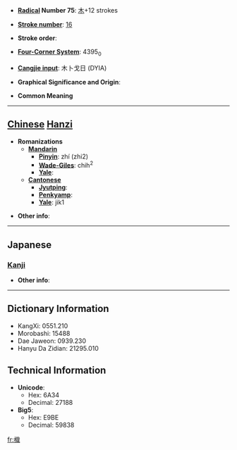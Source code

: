 * '''[[Wiktionary:Chinese radical index| Radical]] Number 75''': [[Wiktionary:Chinese radical index 木|木]]+12 strokes

* '''[[Wiktionary:Chinese total strokes index|Stroke number]]''': [[Wiktionary:Chinese total strokes index 16|16]]

* '''Stroke order''': 

* '''[[Wiktionary:Chinese four corner index|Four-Corner System]]''': 4395<sub>0</sub>

* '''[[Wiktionary:Chinese Cangjie index|Cangjie input]]''': 木卜戈日 (DYIA)

* '''Graphical Significance and Origin''': 

* '''Common Meaning'''

----

== [[Chinese]] [[Hanzi]] ==

* '''Romanizations'''
** '''[[Mandarin]]'''
*** '''[[Pinyin]]''': zhí (zhi2)
*** '''[[Wade-Giles]]''': chih<sup>2</sup>
*** '''[[Yale]]''': 
** '''[[Cantonese]]'''
*** '''[[Jyutping]]''':
*** '''[[Penkyamp]]''': 
*** '''[[Yale]]''': jik1

* '''Other info''': 

----

==Japanese==
===[[Kanji]]===
{{kanji|on readings=[[しょく]] (shoku), [[しき]] (shiki)|kun readings=[[ぼう]] (bou)}}

* '''Other info''':  

----

== Dictionary Information ==

* KangXi: 0551.210
* Morobashi: 15488
* Dae Jaweon: 0939.230
* Hanyu Da Zidian: 21295.010

== Technical Information ==

* '''Unicode''':
** Hex: 6A34
** Decimal: 27188
* '''Big5''':
** Hex: E9BE
** Decimal: 59838

[[fr:樴]]